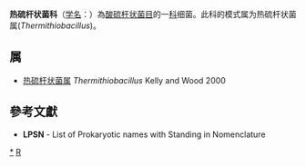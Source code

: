 {{Automatic taxobox
| taxon = Thermithiobacillaceae
| authority = Garrity et al., 2005
| type genus = 热硫杆状菌属<br>''Thermithiobacillus''
| type genus authority = Kelly and Wood, 2000
}}
'''热硫杆状菌科'''（[[学名|学名]]：{{lang|la|''Thermithiobacillaceae''}}）為[[酸硫杆状菌目|酸硫杆状菌目]]的一[[科|科]]细菌。此科的模式属为热硫杆状菌属(''Thermithiobacillus'')。

==属==
* [[热硫杆状菌属|热硫杆状菌属]] ''Thermithiobacillus'' Kelly and Wood 2000

==參考文獻==
{{reflist}}
* '''LPSN''' - List of Prokaryotic names with Standing in Nomenclature

{{taxonbar}}

[[Category:_热硫杆状菌科|*]]
[[Category:2005年描述的分类群|R]]